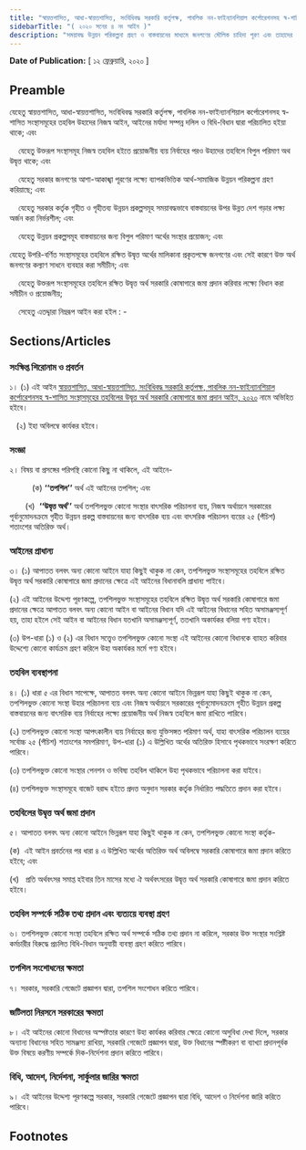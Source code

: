 ```yaml
---
title: "স্বায়ত্তশাসিত, আধা-স্বায়ত্তশাসিত, সংবিধিবদ্ধ সরকারি কর্তৃপক্ষ, পাবলিক নন-ফাইন্যানশিয়াল কর্পোরেশনসহ স্ব-শাসিত সংস্থাসমূহের তহবিলের উদ্বৃত্ত অর্থ সরকারি কোষাগারে জমা প্রদান আইন, ২০২০"
sidebarTitle: "( ২০২০ সনের ৪ নং আইন )"
description: "সময়াবদ্ধ উন্নয়ন পরিকল্পনা গ্রহণ ও বাস্তবায়নের মাধ্যমে জনগণের মৌলিক চাহিদা পূরণ এবং তাহাদের আর্থ-সামাজিক অবস্থার উন্নয়নের মাধ্যমে একটি উন্নত দেশ গড়ার পরিকল্পনা বাস্তবায়নের লক্ষ্যে স্বায়ত্তশাসিত, আধা-স্বায়ত্তশাসিত, সংবিধিবদ্ধ সরকারি কর্তৃপক্ষ, পাবলিক নন-ফাইন্যানশিয়াল কর্পোরেশনসহ স্ব-শাসিত সংস্থাসমূহের তহবিলে জমাকৃত উদ্বৃত্ত অর্থের সুষ্ঠু ব্যবহারের নিমিত্ত বিধান প্রণয়নকল্পে প্রণীত আইন"
---
```


**Date of Publication:** [ ১২ ফ্রেব্রুয়ারি, ২০২০ ]

## Preamble

যেহেতু স্বায়ত্তশাসিত, আধা-স্বায়ত্তশাসিত, সংবিধিবদ্ধ সরকারি কর্তৃপক্ষ, পাবলিক নন-ফাইন্যানশিয়াল কর্পোরেশনসহ স্ব-শাসিত সংস্থাসমূহের তহবিল উহাদের নিজস্ব আইন, আইনের মর্যাদা সম্পন্ন দলিল ও বিধি-বিধান দ্বারা পরিচালিত হইয়া থাকে; এবং  

    যেহেতু উক্তরূপ সংস্থাসমূহ নিজস্ব তহবিল হইতে প্রয়োজনীয় ব্যয় নির্বাহের পরও উহাদের তহবিলে বিপুল পরিমাণ অথ উদ্বৃত্ত থাকে; এবং

    যেহেতু সরকার জনগণের আশা-আকাঙ্খা পূরণের লক্ষ্যে ব্যাপকভিত্তিক আর্থ-সামাজিক উন্নয়ন পরিকল্পনা গ্রহণ করিয়াছে; এবং

    যেহেতু সরকার কর্তৃক গৃহীত ও গৃহীতব্য উন্নয়ন প্রকল্পসমূহ সময়াবদ্ধভাবে বাস্তবায়নের উপর উন্নত দেশ গড়ার লক্ষ্য অর্জন করা নির্ভরশীল; এবং

    যেহেতু উন্নয়ন প্রকল্পসমূহ বাস্তবায়নের জন্য বিপুল পরিমাণ অর্থের সংস্থার প্রয়োজন; এবং

যেহেতু উপরি-বর্ণিত সংস্থাসমূহের তহবিলে রক্ষিত উদ্বৃত্ত অর্থের মালিকানা প্রকৃতপক্ষে জনগণের এবং সেই কারণে উক্ত অর্থ জনগণের কল্যাণ সাধনে ব্যবহার করা সমীচীন; এবং

    যেহেতু উক্তরূপ সংস্থাসমূহের তহবিলে রক্ষিত উদ্বৃত্ত অর্থ সরকারি কোষাগারে জমা প্রদান করিবার লক্ষ্যে বিধান করা সমীচীন ও প্রয়োজনীয়;

    সেহেতু এতদ্দ্বারা নিম্নরূপ আইন করা হইল : -

## Sections/Articles

### সংক্ষিপ্ত শিরোনাম ও প্রবর্তন

১। (১) এই আইন [স্বায়ত্তশাসিত, আধা-স্বায়ত্তশাসিত, সংবিধিবদ্ধ সরকারি কর্তৃপক্ষ, পাবলিক নন-ফাইন্যানশিয়াল কর্পোরেশনসহ স্ব-শাসিত সংস্থাসমূহের তহবিলের উদ্বৃত্ত অর্থ সরকারি কোষাগারে জমা প্রদান আইন, ২০২০](/act-1299.html "স্বায়ত্তশাসিত, আধা-স্বায়ত্তশাসিত, সংবিধিবদ্ধ সরকারি কর্তৃপক্ষ, পাবলিক নন-ফাইন্যানশিয়াল কর্পোরেশনসহ স্ব-শাসিত সংস্থাসমূহের তহবিলের উদ্বৃত্ত অর্থ সরকারি কোষাগারে জমা প্রদান আইন, ২০২০") নামে অভিহিত হইবে।

   (২) ইহা অবিলম্বে কার্যকর হইবে।

### সংজ্ঞা

২। বিষয় বা প্রসঙ্গের পরিপন্থি কোনো কিছু না থাকিলে, এই আইনে-

          (ক) **‘‘তপশিল’’** অর্থ এই আইনের তপশিল; এবং

       (খ)  **‘‘উদ্বৃত্ত অর্থ’’** অর্থ তপশিলভুক্ত কোনো সংস্থার বাৎসরিক পরিচালনা ব্যয়, নিজস্ব অর্থায়নে সরকারের পূর্বানুমোদনক্রমে গৃহীত উন্নয়ন প্রকল্প বাস্তবায়নের জন্য বাৎসরিক ব্যয় এবং বাৎসরিক পরিচালন ব্যয়ের ২৫ (পঁচিশ) শতাংশের অতিরিক্ত অর্থ।

### আইনের প্রাধান্য

৩। (১) আপাতত বলবৎ অন্য কোনো আইনে যাহা কিছুই থাকুক না কেন, তপশিলভুক্ত সংস্থাসমূহের তহবিলে রক্ষিত উদ্বৃত্ত অর্থ সরকারি কোষাগারে জমা প্রদানের ক্ষেত্রে এই আইনের বিধানাবলি প্রাধান্য পাইবে।

(২) এই আইনের উদ্দেশ্য পূরণকল্পে, তপশিলভুক্ত সংস্থাসমূহের তহবিলে রক্ষিত উদ্বৃত্ত অর্থ সরকারি কোষাগারে জমা প্রদানের ক্ষেত্রে আপাতত বলবৎ অন্য কোনো আইন বা আইনের বিধান যদি এই আইনের বিধানের সহিত অসামঞ্জস্যপূর্ণ হয়, তাহা হইলে সেই আইন বা আইনের বিধান যতখানি অসামঞ্জস্যপূর্ণ, ততখানি অকার্যকর বলিয়া গণ্য হইবে।

(৩) উপ-ধারা (১) ও (২) এর বিধান সত্ত্বেও তপশিলভুক্ত কোনো সংস্থা এই আইনের কোনো বিধানকে ব্যাহত করিবার উদ্দেশ্যে কোনো কার্যক্রম গ্রহণ করিলে উহা অকার্যকর মর্মে গণ্য হইবে।

### তহবিল ব্যবস্থাপনা

৪। (১) ধারা ৫ এর বিধান সাপেক্ষে, আপাতত বলবৎ অন্য কোনো আইনে ভিন্নরূপ যাহা কিছুই থাকুক না কেন, তপশিলভুক্ত কোনো সংস্থা উহার পরিচালনা ব্যয় এবং নিজস্ব অর্থায়নে সরকারের পূর্বানুমোদনক্রমে গৃহীত উন্নয়ন প্রকল্প বাস্তবায়নের জন্য বাৎসরিক ব্যয় নির্বাহের লক্ষ্যে প্রয়োজনীয় অর্থ নিজস্ব তহবিলে জমা রাখিতে পারিবে।

(২) তপশিলভুক্ত কোনো সংস্থা আপৎকালীন ব্যয় নির্বাহের জন্য যুক্তিসঙ্গত পরিমাণ অর্থ, যাহা বাৎসরিক পরিচালন ব্যয়ের সর্বোচ্চ ২৫ (পঁচিশ) শতাংশের সমপরিমাণ, উপ-ধারা (১) এ উল্লিখিত অর্থের অতিরিক্ত হিসাবে পৃথকভাবে সংরক্ষণ করিতে পারিবে।

(৩) তপশিলভুক্ত কোনো সংস্থার পেনশন ও ভবিষ্য তহবিল থাকিলে উহা পৃথকভাবে পরিচালনা করা যাইবে।

(৪) তপশিলভুক্ত সংস্থাসমূহে বাজেট বরাদ্দ হইতে প্রদত্ত অনুদান সরকার কর্তৃক নির্ধারিত পদ্ধতিতে প্রদান করা হইবে।

### তহবিলের উদ্বৃত্ত অর্থ জমা প্রদান

৫। আপাতত বলবৎ অন্য কোনো আইনে ভিন্নরূপ যাহা কিছুই থাকুক না কেন, তপশিলভুক্ত কোনো সংস্থা কর্তৃক-

(ক)  এই আইন প্রবর্তনের পর ধারা ৪ এ উল্লিখিত অর্থের অতিরিক্ত অর্থ অবিলম্বে সরকারি কোষাগারে জমা প্রদান করিতে হইবে; এবং

(খ)   প্রতি অর্থবৎসর সমাপ্ত হইবার তিন মাসের মধ্যে ঐ অর্থবৎসরের উদ্বৃত্ত অর্থ সরকারি কোষাগারে জমা প্রদান করিতে হইবে।

### তহবিল সম্পর্কে সঠিক তথ্য প্রদান এবং ব্যত্যয়ে ব্যবস্থা গ্রহণ

৬। তপশিলভুক্ত কোনো সংস্থা তহবিলে রক্ষিত অর্থ সম্পর্কে সঠিক তথ্য প্রদান না করিলে, সরকার উক্ত সংস্থার সংশ্লিষ্ট কর্মচারীর বিরুদ্ধে প্রচলিত বিধি-বিধান অনুযায়ী ব্যবস্থা গ্রহণ করিতে পারিবে।

### তপশিল সংশোধনের ক্ষমতা

৭। সরকার, সরকারি গেজেটে প্রজ্ঞাপন দ্বারা, তপশিল সংশোধন করিতে পারিবে।

### জটিলতা নিরসনে সরকারের ক্ষমতা

৮। এই আইনের কোনো বিধানের অস্পষ্টতার কারণে উহা কার্যকর করিবার ক্ষেত্রে কোনো অসুবিধা দেখা দিলে, সরকার অন্যান্য বিধানের সহিত সামঞ্জস্য রাখিয়া, সরকারি গেজেটে প্রজ্ঞাপন দ্বারা, উক্ত বিধানের স্পষ্টীকরণ বা ব্যাখ্যা প্রদানপূর্বক উক্ত বিষয়ে করণীয় সম্পর্কে দিক-নির্দেশনা প্রদান করিতে পারিবে।

### বিধি, আদেশ, নির্দেশনা, সার্কুলার জারির ক্ষমতা

৯। এই আইনের উদ্দেশ্য পূরণকল্পে সরকার, সরকারি গেজেটে প্রজ্ঞাপন দ্বারা বিধি, আদেশ ও নির্দেশনা জারি করিতে পারিবে।

## Footnotes
